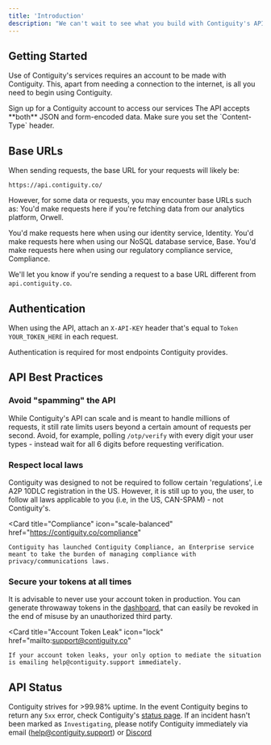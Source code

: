 ```yaml
---
title: 'Introduction'
description: "We can't wait to see what you build with Contiguity's API."
---
```


## Getting Started
Use of Contiguity's services requires an account to be made with Contiguity. This, apart from needing a connection to the internet, is all you need to begin using Contiguity.

<CardGroup cols={1}>
  <Card
    title="Create an Account"
    icon="user-plus"
    href="https://contiguity.co/onboard/begin"
  >
    Sign up for a Contiguity account to access our services
  </Card>
</CardGroup>

<Note>
    The API accepts **both** JSON and form-encoded data. Make sure you set the `Content-Type` header.
</Note>

## Base URLs
When sending requests, the base URL for your requests will likely be:
```
https://api.contiguity.co/
```

However, for some data or requests, you may encounter base URLs such as:
<AccordionGroup>
  <Accordion title="orwell.contiguity.co">
    You'd make requests here if you're fetching data from our analytics platform, Orwell.
  </Accordion>

  <Accordion title="api.identity.contiguity.co">
    You'd make requests here when using our identity service, Identity.
  </Accordion>

  <Accordion title="api.base.contiguity.co">
    You'd make requests here when using our NoSQL database service, Base.
  </Accordion>

  <Accordion title="api.compliance.contiguity.co">
    You'd make requests here when using our regulatory compliance service, Compliance.
  </Accordion>
</AccordionGroup>

We'll let you know if you're sending a request to a base URL different from `api.contiguity.co`.

## Authentication
When using the API, attach an `X-API-KEY` header that's equal to `Token YOUR_TOKEN_HERE` in each request.

<Note>
    Authentication is required for most endpoints Contiguity provides.
</Note>

## API Best Practices

### Avoid "spamming" the API
While Contiguity's API can scale and is meant to handle millions of requests, it still rate limits users beyond a certain amount of requests per second. Avoid, for example, polling `/otp/verify` with every digit your user types - instead wait for all 6 digits before requesting verification.

### Respect local laws
Contiguity was designed to not be required to follow certain 'regulations', i.e A2P 10DLC registration in the US. However, it is still up to you, the user, to follow all laws applicable to you (i.e, in the US, CAN-SPAM) - not Contiguity's.

<Card
    title="Compliance"
    icon="scale-balanced"
    href="https://contiguity.co/compliance"
  >
    Contiguity has launched Contiguity Compliance, an Enterprise service meant to take the burden of managing compliance with privacy/communications laws.
</Card>

### Secure your tokens at all times
It is advisable to never use your account token in production. You can generate throwaway tokens in the [dashboard](https://contiguity.co/dashboard), that can easily be revoked in the end of misuse by an unauthorized third party.

<Card
    title="Account Token Leak"
    icon="lock"
    href="mailto:support@contiguity.co"
  >
    If your account token leaks, your only option to mediate the situation is emailing help@contiguity.support immediately.
</Card>

## API Status
Contiguity strives for >99.98% uptime. In the event Contiguity begins to return any `5xx` error, check Contiguity's [status page](https://status.contiguity.co). If an incident hasn't been marked as `Investigating`, please notify Contiguity immediately via email (help@contiguity.support) or [Discord](https://discord.gg/pCuTaY84Vy)